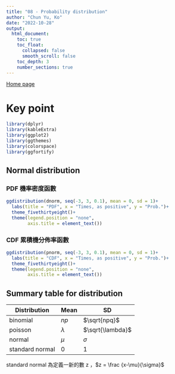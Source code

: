 ```yaml
---
title: "08 - Probability distribution"
author: "Chun Yu, Ko"
date: "2022-10-28"
output:
  html_document:
    toc: true
    toc_float:
      collapsed: false
      smooth_scroll: false
    toc_depth: 3
    number_sections: true
---
```


[Home page](https://seimwiwa.github.io/scu_master_degree_program_data_science_statistical_analysis/)

# Key point

```r
library(dplyr)
library(kableExtra)
library(ggplot2)
library(ggthemes)
library(colorspace)
library(ggfortify)
```

## Normal distribution

### PDF 機率密度函數

```r

ggdistribution(dnorm, seq(-3, 3, 0.1), mean = 0, sd = 1)+
  labs(title = "PDF", x = "Times, as positive", y = "Prob.")+
  theme_fivethirtyeight()+
  theme(legend.position = "none",
        axis.title = element_text())

```

### CDF 累積機分佈率函數


```r

ggdistribution(pnorm, seq(-3, 3, 0.1), mean = 0, sd = 1)+
  labs(title = "CDF", x = "Times, as positive", y = "Prob.")+
  theme_fivethirtyeight()+
  theme(legend.position = "none",
        axis.title = element_text())

```


## Summary table for distribution

|Distribution|Mean|SD|
|------------|----|--|
|binomial|$np$|$\sqrt{npq}$|
|poisson|$\lambda$|$\sqrt{\lambda}$|
|normal|$\mu$|$\sigma$|
|standard normal|$0$|$1$|

standard normal 為定義一新的數 z ，$z = \frac {x-\mu}{\sigma}$

